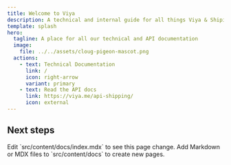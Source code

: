```yaml
---
title: Welcome to Viya
description: A technical and internal guide for all things Viya & Shipitsmarter
template: splash
hero:
  tagline: A place for all our technical and API documentation
  image:
    file: ../../assets/cloug-pigeon-mascot.png
  actions:
    - text: Technical Documentation
      link: /
      icon: right-arrow
      variant: primary
    - text: Read the API docs
      link: https://viya.me/api-shipping/
      icon: external
---
```



## Next steps

<CardGrid>
	<Card title="Update content" icon="pencil">
		Edit `src/content/docs/index.mdx` to see this page change.
	</Card>
	<Card title="Add new content" icon="add-document">
		Add Markdown or MDX files to `src/content/docs` to create new pages.
	</Card>
</CardGrid>
